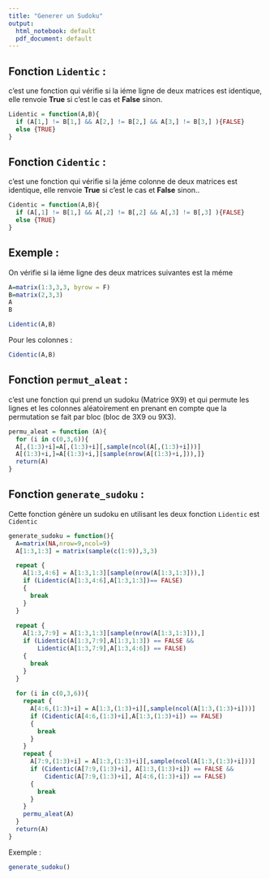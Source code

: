```yaml
---
title: "Generer un Sudoku"
output:
  html_notebook: default
  pdf_document: default
---
```


## Fonction `Lidentic` :

c'est une fonction qui vérifie si la iéme ligne de deux matrices est identique, elle renvoie **True** si c'est le cas et **False** sinon.

```r
Lidentic = function(A,B){
  if (A[1,] != B[1,] && A[2,] != B[2,] && A[3,] != B[3,] ){FALSE}
  else {TRUE}
}

```

## Fonction `Cidentic` :

c'est une fonction qui vérifie si la jéme colonne de deux matrices est identique, elle renvoie **True** si c'est le cas et **False** sinon..

```r
Cidentic = function(A,B){
  if (A[,1] != B[1,] && A[,2] != B[,2] && A[,3] != B[,3] ){FALSE}
  else {TRUE}
}
```

## Exemple :

On vérifie si la iéme ligne des deux matrices suivantes est la méme

```r
A=matrix(1:3,3,3, byrow = F)
B=matrix(2,3,3)
A
B
```

```r
Lidentic(A,B)
```

Pour les colonnes :

```r
Cidentic(A,B)
```

## Fonction `permut_aleat` :
c'est une fonction qui prend un sudoku (Matrice 9X9) et qui permute les lignes et les colonnes aléatoirement en prenant en compte que la permutation se fait par bloc (bloc de 3X9 ou 9X3).

```r
permu_aleat = function (A){
  for (i in c(0,3,6)){
  A[,(1:3)+i]=A[,(1:3)+i][,sample(ncol(A[,(1:3)+i]))]
  A[(1:3)+i,]=A[(1:3)+i,][sample(nrow(A[(1:3)+i,])),]}
  return(A)
}
```

## Fonction `generate_sudoku` :

Cette fonction génère un sudoku en utilisant les deux fonction `Lidentic` est `Cidentic`

```r
generate_sudoku = function(){
  A=matrix(NA,nrow=9,ncol=9)
  A[1:3,1:3] = matrix(sample(c(1:9)),3,3)

  repeat {
    A[1:3,4:6] = A[1:3,1:3][sample(nrow(A[1:3,1:3])),]
    if (Lidentic(A[1:3,4:6],A[1:3,1:3])== FALSE)
    {
      break
    }
  }
  
  repeat {
    A[1:3,7:9] = A[1:3,1:3][sample(nrow(A[1:3,1:3])),]
    if (Lidentic(A[1:3,7:9],A[1:3,1:3]) == FALSE &&
        Lidentic(A[1:3,7:9],A[1:3,4:6]) == FALSE)
    {
      break
    }
  }
  
  for (i in c(0,3,6)){
    repeat {
      A[4:6,(1:3)+i] = A[1:3,(1:3)+i][,sample(ncol(A[1:3,(1:3)+i]))]
      if (Cidentic(A[4:6,(1:3)+i],A[1:3,(1:3)+i]) == FALSE)
      {
        break
      }
    }
    repeat {
      A[7:9,(1:3)+i] = A[1:3,(1:3)+i][,sample(ncol(A[1:3,(1:3)+i]))]
      if (Cidentic(A[7:9,(1:3)+i], A[1:3,(1:3)+i]) == FALSE &&
          Cidentic(A[7:9,(1:3)+i], A[4:6,(1:3)+i]) == FALSE)
      {
        break
      }
    }
    permu_aleat(A)
  }
  return(A)
}
```

Exemple :
```r
generate_sudoku()
```
